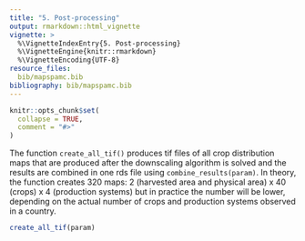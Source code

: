 ```yaml
---
title: "5. Post-processing"
output: rmarkdown::html_vignette
vignette: >
  %\VignetteIndexEntry{5. Post-processing}
  %\VignetteEngine{knitr::rmarkdown}
  %\VignetteEncoding{UTF-8}
resource_files:
  bib/mapspamc.bib
bibliography: bib/mapspamc.bib
---
```


```r
knitr::opts_chunk$set(
  collapse = TRUE,
  comment = "#>"
)
```

The function `create_all_tif()` produces tif files of all crop distribution maps that are produced after the downscaling algorithm is solved and the results are combined in one rds file using `combine_results(param)`. In theory, the function creates 320 maps: 2 (harvested area and physical area) x 40 (crops) x 4 (production systems) but in practice the number will be lower, depending on the actual number of crops and production systems observed in a country. 

```r
create_all_tif(param)
```


